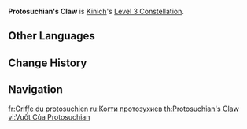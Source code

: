 {{Constellation Infobox
|image         = Constellation Protosuchian's Claw.png
|character     = Kinich
|level         = 3
|description   = Increases the Level of Canopy Hunter: Riding High by 3.<br>Maximum upgrade level is 15.
|scale_att1    = 
|scale_att2    = 
|utility1      = Talent Level Increase
|utility2      = Elemental Skill Level Increase
}}
'''Protosuchian's Claw''' is [[Kinich]]'s [[Level 3 Constellation]].
<!--
==Gameplay Notes==
--><!--
==Preview==
{Preview
|file = Protosuchian's Claw Preview
}
-->
==Other Languages==
{{Other Languages
|en       = Protosuchian's Claw
|zhs      = 原鳄之爪
|zhs_rm   = Yuán'è zhī Zhǎo
|zht      = 原鱷之爪
|zht_rm   = Yuán'è zhī Zhǎo
|zh_tl    = Protosuchian's Claw
|ja       = 原鰐の爪
|ja_rm    = Gengaku no Tsume{{Assumed}}
|ja_tl    = 
|ko       = 원시 악어 발톱
|ko_rm    = 
|ko_tl    = 
|es       = Garra de protosuquio
|es_tl    = Protosuchian's Claw
|fr       = Griffe du protosuchien
|fr_tl    = Protosuchian's Claw
|ru       = Когти протозухиев
|ru_tl    = Protosuchians' Claws
|th       = Protosuchian's Claw
|vi       = Vuốt Của Protosuchian
|vi_tl    = 
|de       = Kralle des Protokrokodils
|de_tl    = Claw of the Proto-Crocodile
|id       = Protosuchian's Claw
|pt       = Garras de Protodilo
|pt_tl    = 
|tr       = İlkel Timsah Pençesi
|tr_tl    = 
|it       = Artiglio del protosuco
|it_tl    = Protosuchian's Claw
}}

==Change History==
{{Change History|5.0}}

==Navigation==
{{Talent Navbox|Kinich}}

[[fr:Griffe du protosuchien]]
[[ru:Когти протозухиев]]
[[th:Protosuchian's Claw]]
[[vi:Vuốt Của Protosuchian]]